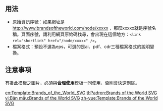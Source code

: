 <includeonly>{{pp-template}}</includeonly><noinclude>{{template doc page viewed directly}}</noinclude>

== 用法 ==
'''{{tl|Brands of the World SVG|<nowiki>原始資訊序號|檔案格式</nowiki>}}'''
*原始資訊序號：如果網址是<!-- http://www.brandsoftheworld.com/node/xxxxx -->http://www.brandsoftheworld.com/node/xxxxx ，那麼xxxxx就是序號名稱。頁面序號，請利用網頁原始碼找尋，會出現在這個地方：<code><nowiki><link rel="shortlink" href="/node/xxxxx" /></nowiki></code>。
*檔案格式：預設不選為eps，可選的是ai、pdf、cdr三種檔案格式的說明變換。

==注意事項==
有掛此模板之圖片，必須與'''[[合理使用]]'''模板一同使用，否則會快速刪除。

<includeonly>
<!-- 本行下加入模板的分類 -->
[[Category:頁面訊息模板|{{PAGENAME}}]]
[[Category:特定来源模板|{{PAGENAME}}]]

<!-- 本行下加入模板的跨語言鏈接 -->
[[en:Template:Brands_of_the_World_SVG]]
[[tl:Padron:Brands of the World SVG]]
[[vi:Bản mẫu:Brands of the World SVG]]
[[zh-yue:Template:Brands of the World SVG]]

</includeonly>